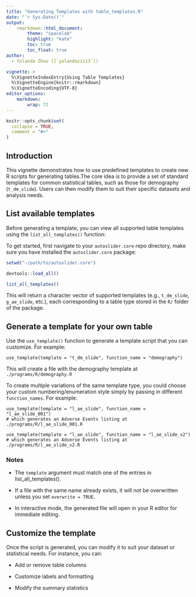 ```yaml
---
title: "Generating Templates with table_templates.R"
date: "`r Sys.Date()`"
output:
    rmarkdown::html_document:
        theme: "spacelab"
        highlight: "kate"
        toc: true
        toc_float: true
author: 
  - Yolanda Zhou ([`yolandazzz13`])

vignette: >
  %\VignetteIndexEntry{Using Table Templates}
  %\VignetteEngine{knitr::rmarkdown}
  %\VignetteEncoding{UTF-8}
editor_options:
    markdown:
        wrap: 72
---
```


```r
knitr::opts_chunk$set(
  collapse = TRUE,
  comment = "#>"
)
```

## Introduction
This vignette demonstrates how to use predefined templates to create new R scripts for generating tables.The core idea is to provide a set of standard templates for common statistical tables, such as those for demography (`t_dm_slide`). Users can then modify them to suit their specific datasets and analysis needs.

## List available templates
Before generating a template, you can view all supported table templates using the ` list_all_templates()` function:

To get started, first navigate to your `autoslider.core` repo directory, make sure you have installed the `autoslider.core` package:


```r
setwd("~/path/to/autoslider.core")

devtools::load_all()

list_all_templates()
```
This will return a character vector of supported templates (e.g., `t_dm_slide`, `g_ae_slide`, etc.), each corresponding to a table type stored in the `R/` folder of the package.

## Generate a template for your own table
Use the `use_template()` function to generate a template script that you can customize. For example:

```r_function_call
use_template(template = "t_dm_slide", function_name = "demography")

```
This will create a file with the demography template at `./programs/R/demography.R`

To create multiple variations of the same template type, you could choose your custom numbering/enumeration style simply by passing in different ` function_names`. For example: 

```r_function_call
use_template(template = "l_ae_slide", function_name = "l_ae_slide_001") 
# which generates an Adverse Events listing at ./programs/R/l_ae_slide_001.R

use_template(template = "l_ae_slide", function_name = "l_ae_slide_v2") 
# which generates an Adverse Events listing at ./programs/R/l_ae_slide_v2.R
```
### Notes
- The `template` argument must match one of the entries in list_all_templates(). 

- If a file with the same name already exists, it will not be overwritten unless you set `overwrite = TRUE`.

- In interactive mode, the generated file will open in your R editor for immediate editing.


## Customize the template
Once the script is generated, you can modify it to suit your dataset or statistical needs. For instance, you can:


- Add or remove table columns

- Customize labels and formatting

- Modify the summary statistics



